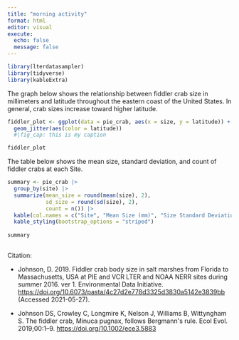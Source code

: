 ```yaml
---
title: "morning activity"
format: html
editor: visual
execute: 
  echo: false
  message: false
---
```


```r
library(lterdatasampler)
library(tidyverse)
library(kableExtra)
```

The graph below shows the relationship between fiddler crab size in millimeters and latitude throughout the eastern coast of the United States. In general, crab sizes increase toward higher latitude.

```r
fiddler_plot <- ggplot(data = pie_crab, aes(x = size, y = latitude)) +
  geom_jitter(aes(color = latitude)) 
  #|fig_cap: this is my caption

fiddler_plot
```

The table below shows the mean size, standard deviation, and count of fiddler crabs at each Site.

```r
summary <- pie_crab |>
  group_by(site) |>
  summarize(mean_size = round(mean(size), 2), 
            sd_size = round(sd(size), 2),
            count = n()) |> 
  kable(col.names = c("Site", "Mean Size (mm)", "Size Standard Deviation (mm)", "Count")) |> 
  kable_styling(bootstrap_options = "striped")
  
summary
            
```

Citation:

-   Johnson, D. 2019. Fiddler crab body size in salt marshes from Florida to Massachusetts, USA at PIE and VCR LTER and NOAA NERR sites during summer 2016. ver 1. Environmental Data Initiative. <https://doi.org/10.6073/pasta/4c27d2e778d3325d3830a5142e3839bb> (Accessed 2021-05-27).

-   Johnson DS, Crowley C, Longmire K, Nelson J, Williams B, Wittyngham S. The fiddler crab, Minuca pugnax, follows Bergmann\'s rule. Ecol Evol. 2019;00:1--9. <https://doi.org/10.1002/ece3.5883>

\
